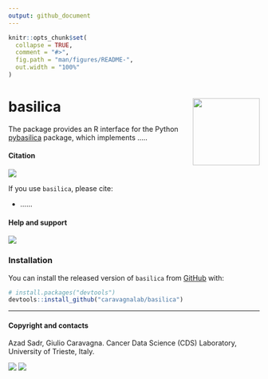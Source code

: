 ```yaml
---
output: github_document
---
```


```r
knitr::opts_chunk$set(
  collapse = TRUE,
  comment = "#>",
  fig.path = "man/figures/README-",
  out.width = "100%"
)
```

# basilica <img src="man/figures/logo.png" align="right" height="134" />


The package provides an R interface for the Python
[pybasilica](https://github.com/caravagnalab/pybasilica) package, which implements
.....

#### Citation

[![](https://img.shields.io/badge/doi-10.1101/2021.02.02.429335-red.svg)](https://doi.org/....)

If you use `basilica`, please cite:

-  ......

#### Help and support

[![](https://img.shields.io/badge/GitHub%20Pages-https://caravagnalab.github.io/basilica/-steelblue.svg)](https://caravagnalab.github.io/basilica)

### Installation

You can install the released version of `basilica` from
[GitHub](https://github.com/) with:

``` r
# install.packages("devtools")
devtools::install_github("caravagnalab/basilica")
```

-----

#### Copyright and contacts

Azad Sadr, Giulio Caravagna. Cancer Data Science (CDS) Laboratory, University of Trieste, Italy.

[![](https://img.shields.io/badge/CDS%20Lab%20Github-caravagnalab-seagreen.svg)](https://github.com/caravagnalab)
[![](https://img.shields.io/badge/CDS%20Lab%20webpage-https://www.caravagnalab.org/-red.svg)](https://www.caravagnalab.org/)
